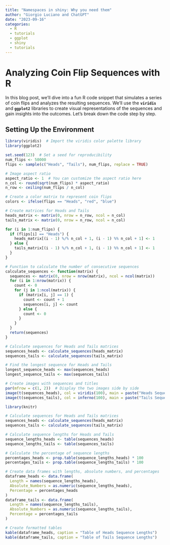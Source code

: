 ```yaml
---
title: "Namespaces in shiny: Why you need them"
author: "Giorgio Luciano and ChatGPT"
date: "2023-09-16"
categories: 
  - R
  - tutorials
  - ggplot
  - shiny
  - tutorials
---
```


# **Analyzing Coin Flip Sequences with R**

In this blog post, we'll dive into a fun R code snippet that simulates a series of coin flips and analyzes the resulting sequences. We'll use the **`viridis`** and **`ggplot2`** libraries to create visual representations of the sequences and gain insights into the outcomes. Let's break down the code step by step.

## **Setting Up the Environment**

```r
library(viridis)  # Import the viridis color palette library
library(ggplot2)

set.seed(123)  # Set a seed for reproducibility
num_flips <- 50000
flips <- sample(c("Heads", "Tails"), num_flips, replace = TRUE)

# Image aspect ratio
aspect_ratio <- 1  # You can customize the aspect ratio here
n_col <- round(sqrt(num_flips) * aspect_ratio)
n_row <- ceiling(num_flips / n_col)

# Create a color matrix to represent coin flips
colors <- ifelse(flips == "Heads", "red", "blue")

# Create matrices for Heads and Tails
heads_matrix <- matrix(0, nrow = n_row, ncol = n_col)
tails_matrix <- matrix(0, nrow = n_row, ncol = n_col)

for (i in 1:num_flips) {
  if (flips[i] == "Heads") {
    heads_matrix[(i - 1) %/% n_col + 1, (i - 1) %% n_col + 1] <- 1
  } else {
    tails_matrix[(i - 1) %/% n_col + 1, (i - 1) %% n_col + 1] <- 1
  }
}

# Function to calculate the number of consecutive sequences
calculate_sequences <- function(matrix) {
  sequences <- matrix(0, nrow = nrow(matrix), ncol = ncol(matrix))
  for (i in 1:nrow(matrix)) {
    count <- 0
    for (j in 1:ncol(matrix)) {
      if (matrix[i, j] == 1) {
        count <- count + 1
        sequences[i, j] <- count
      } else {
        count <- 0
      }
    }
  }
  return(sequences)
}

# Calculate sequences for Heads and Tails matrices
sequences_heads <- calculate_sequences(heads_matrix)
sequences_tails <- calculate_sequences(tails_matrix)

# Find the longest sequence for Heads and Tails
longest_sequence_heads <- max(sequences_heads)
longest_sequence_tails <- max(sequences_tails)

# Create images with sequences and titles
par(mfrow = c(1, 2))  # Display the two images side by side
image(t(sequences_heads), col = viridis(100), main = paste("Heads Sequences (Max:", longest_sequence_heads, ")"), xaxt = "n", yaxt = "n")
image(t(sequences_tails), col = inferno(100), main = paste("Tails Sequences (Max:", longest_sequence_tails, ")"), xaxt = "n", yaxt = "n")

library(knitr)

# Calculate sequences for Heads and Tails matrices
sequences_heads <- calculate_sequences(heads_matrix)
sequences_tails <- calculate_sequences(tails_matrix)

# Calculate sequence lengths for Heads and Tails
sequence_lengths_heads <- table(sequences_heads)
sequence_lengths_tails <- table(sequences_tails)

# Calculate the percentage of sequence lengths
percentages_heads <- prop.table(sequence_lengths_heads) * 100
percentages_tails <- prop.table(sequence_lengths_tails) * 100

# Create data frames with lengths, absolute numbers, and percentages
dataframe_heads <- data.frame(
  Length = names(sequence_lengths_heads),
  Absolute_Numbers = as.numeric(sequence_lengths_heads),
  Percentage = percentages_heads
)
dataframe_tails <- data.frame(
  Length = names(sequence_lengths_tails),
  Absolute_Numbers = as.numeric(sequence_lengths_tails),
  Percentage = percentages_tails
)

# Create formatted tables
kable(dataframe_heads, caption = "Table of Heads Sequence Lengths")
kable(dataframe_tails, caption = "Table of Tails Sequence Lengths")

```
